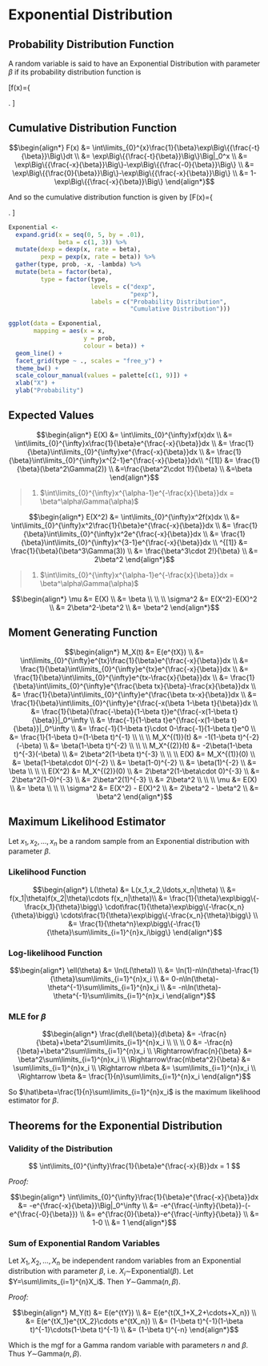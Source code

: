 # Exponential Distribution

## Probability Distribution Function

A random variable is said to have an Exponential Distribution with parameter $\beta$ if its probability distribution function is

\[f(x)=\left\{
	\begin{array}{ll}
		\frac{1}{\beta}e^{\frac{-x}{B}}, & 0<x,\ \ 0<\beta\\
		0 & otherwise 
	\end{array}\right.
\]

## Cumulative Distribution Function

$$\begin{align*}
F(x)
	&= \int\limits_{0}^{x}\frac{1}{\beta}\exp\Big\{{\frac{-t}{\beta}}\Big\}dt \\
	&= \exp\Big\{{\frac{-t}{\beta}}\Big\}\Big|_0^x \\
	&= \exp\Big\{{\frac{-x}{\beta}}\Big\}-\exp\Big\{{\frac{-0}{\beta}}\Big\} \\
  &= \exp\Big\{{\frac{0}{\beta}}\Big\}-\exp\Big\{{\frac{-x}{\beta}}\Big\} \\
	&= 1-\exp\Big\{{\frac{-x}{\beta}}\Big\}
\end{align*}$$

And so the cumulative distribution function is given by
\[F(x)=\left\{
	\begin{array}{ll}
		1-e^{\frac{-x}{\beta}}, & 0<x,\ 0<\beta\\
		0 & otherwise 
	\end{array} \right. 
\]

```r
Exponential <- 
  expand.grid(x = seq(0, 5, by = .01),
              beta = c(1, 3)) %>%
  mutate(dexp = dexp(x, rate = beta),
         pexp = pexp(x, rate = beta)) %>%
  gather(type, prob, -x, -lambda) %>%
  mutate(beta = factor(beta),
         type = factor(type,
                       levels = c("dexp",
                                  "pexp"),
                       labels = c("Probability Distribution",
                                  "Cumulative Distribution")))

ggplot(data = Exponential,
       mapping = aes(x = x,
                     y = prob,
                     colour = beta)) + 
  geom_line() + 
  facet_grid(type ~ ., scales = "free_y") + 
  theme_bw() + 
  scale_colour_manual(values = palette[c(1, 9)]) + 
  xlab("X") + 
  ylab("Probability")
```


## Expected Values

$$\begin{align*}
E(X)
	      &= \int\limits_{0}^{\infty}xf(x)dx \\
	      &= \int\limits_{0}^{\infty}x\frac{1}{\beta}e^{\frac{-x}{\beta}}dx \\
	      &= \frac{1}{\beta}\int\limits_{0}^{\infty}xe^{\frac{-x}{\beta}}dx \\
	      &= \frac{1}{\beta}\int\limits_{0}^{\infty}x^{2-1}e^{\frac{-x}{\beta}}dx\\
^{[1]}  &= \frac{1}{\beta}(\beta^2\Gamma(2)) \\
        &=\frac{\beta^2\cdot 1!}{\beta} \\
        &=\beta
\end{align*}$$

> 1. $\int\limits_{0}^{\infty}x^{\alpha-1}e^{-\frac{x}{\beta}}dx = \beta^\alpha\Gamma(\alpha)$

$$\begin{align*}
E(X^2)
      	&= \int\limits_{0}^{\infty}x^2f(x)dx \\
      	&= \int\limits_{0}^{\infty}x^2\frac{1}{\beta}e^{\frac{-x}{\beta}}dx \\
      	&= \frac{1}{\beta}\int\limits_{0}^{\infty}x^2e^{\frac{-x}{\beta}}dx \\
      	&= \frac{1}{\beta}\int\limits_{0}^{\infty}x^{3-1}e^{\frac{-x}{\beta}}dx \\
^{[1]}  &= \frac{1}{\beta}(\beta^3\Gamma(3)) \\
        &= \frac{\beta^3\cdot 2!}{\beta} \\
        &= 2\beta^2
\end{align*}$$

> 1. $\int\limits_{0}^{\infty}x^{\alpha-1}e^{-\frac{x}{\beta}}dx = \beta^\alpha\Gamma(\alpha)$

$$\begin{align*}
\mu
	&= E(X) \\
	&= \beta \\
\\
\\
\sigma^2
	&= E(X^2)-E(X)^2 \\
	&= 2\beta^2-\beta^2 \\
	&= \beta^2
\end{align*}$$


## Moment Generating Function

$$\begin{align*} 
M_X(t)
	&= E(e^{tX}) \\
	&= \int\limits_{0}^{\infty}e^{tx}\frac{1}{\beta}e^{\frac{-x}{\beta}}dx \\
	&= \frac{1}{\beta}\int\limits_{0}^{\infty}e^{tx}e^{\frac{-x}{\beta}}dx \\
	&= \frac{1}{\beta}\int\limits_{0}^{\infty}e^{tx-\frac{x}{\beta}}dx \\
  &= \frac{1}{\beta}\int\limits_{0}^{\infty}e^{\frac{\beta tx}{\beta}-\frac{x}{\beta}}dx \\
	&= \frac{1}{\beta}\int\limits_{0}^{\infty}e^{\frac{\beta tx-x}{\beta}}dx \\
	&= \frac{1}{\beta}\int\limits_{0}^{\infty}e^{\frac{-x(\beta 1-\beta t}{\beta}}dx \\
  &= \frac{1}{\beta}(\frac{-\beta}{1-\beta t})e^{\frac{-x(1-\beta t}{\beta}}|_0^\infty \\
	&= \frac{-1}{1-\beta t}e^{\frac{-x(1-\beta t}{\beta}}|_0^\infty \\
	&= \frac{-1}{1-\beta t}\cdot 0-\frac{-1}{1-\beta t}e^0 \\
  &= \frac{1}{1-\beta t}=(1-\beta t)^{-1} \\
\\
\\
M_X^{(1)}(t)
	&= -1(1-\beta t)^{-2}(-\beta) \\
	&= \beta(1-\beta t)^{-2} \\
\\
\\
M_X^{(2)}(t)
	&= -2\beta(1-\beta t)^{-3}(-\beta) \\
	&= 2\beta^2(1-\beta t)^{-3} \\
\\
\\
E(X)
	&= M_X^{(1)}(0) \\
	&= \beta(1-\beta\cdot 0)^{-2} \\
	&= \beta(1-0)^{-2} \\
	&= \beta(1)^{-2} \\
	&= \beta \\
\\
\\
E(X^2)
	&= M_X^{(2)}(0) \\
	&= 2\beta^2(1-\beta\cdot 0)^{-3} \\
	&= 2\beta^2(1-0)^{-3} \\
	&= 2\beta^2(1)^{-3} \\
	&= 2\beta^2 \\
\\
\\
\mu
	&= E(X) \\
	&= \beta \\
\\
\\
\sigma^2
	&= E(X^2) - E(X)^2 \\
	&= 2\beta^2 - \beta^2 \\
	&= \beta^2
\end{align*}$$


## Maximum Likelihood Estimator

Let $x_1,x_2,\ldots,x_n$ be a random sample from an Exponential distribution with parameter $\beta$.

### Likelihood Function

$$\begin{align*}
L(\theta)
	&= L(x_1,x_2,\ldots,x_n|\theta) \\
	&= f(x_1|\theta)f(x_2|\theta)\cdots f(x_n|\theta)\\
  &= \frac{1}{\theta}\exp\bigg\{-\frac{x_1}{\theta}\bigg\}
		\cdot\frac{1}{\theta}\exp\bigg\{-\frac{x_n}{\theta}\bigg\}
		\cdots\frac{1}{\theta}\exp\bigg\{-\frac{x_n}{\theta}\bigg\} \\
	&= \frac{1}{\theta^n}\exp\bigg\{-\frac{1}{\theta}\sum\limits_{i=1}^{n}x_i\bigg\}
\end{align*}$$

### Log-likelihood Function
$$\begin{align*} 
\ell(\theta)
	&= \ln(L(\theta)) \\
	&= \ln(1)-n\ln(\theta)-\frac{1}{\theta}\sum\limits_{i=1}^{n}x_i \\
	&= 0-n\ln(\theta)-\theta^{-1}\sum\limits_{i=1}^{n}x_i \\
  &= -n\ln(\theta)-\theta^{-1}\sum\limits_{i=1}^{n}x_i
\end{align*}$$

### MLE for $\beta$

$$\begin{align*} 
\frac{d\ell(\beta)}{d\beta}
	&= -\frac{n}{\beta}+\beta^2\sum\limits_{i=1}^{n}x_i \\
\\
\\
0                                 &= -\frac{n}{\beta}+\beta^2\sum\limits_{i=1}^{n}x_i \\
\Rightarrow\frac{n}{\beta}        &= \beta^2\sum\limits_{i=1}^{n}x_i \\
\Rightarrow\frac{n\beta^2}{\beta} &= \sum\limits_{i=1}^{n}x_i \\
\Rightarrow n\beta                &= \sum\limits_{i=1}^{n}x_i \\
\Rightarrow \beta                 &= \frac{1}{n}\sum\limits_{i=1}^{n}x_i
\end{align*}$$

So $\hat\beta=\frac{1}{n}\sum\limits_{i=1}^{n}x_i$ is the maximum likelihood estimator for $\beta$.


## Theorems for the Exponential Distribution

### Validity of the Distribution

$$ \int\limits_{0}^{\infty}\frac{1}{\beta}e^{\frac{-x}{B}}dx = 1 $$

_Proof:_

$$\begin{align*}
\int\limits_{0}^{\infty}\frac{1}{\beta}e^{\frac{-x}{\beta}}dx
	&= -e^{\frac{-x}{\beta}}\Big|_0^\infty \\
	&= -e^{\frac{-\infty}{\beta}}-(-e^{\frac{-0}{\beta}}) \\
	&= e^{\frac{0}{\beta}}-e^{\frac{-\infty}{\beta}} \\
	&= 1-0 \\
	&= 1
\end{align*}$$


### Sum of Exponential Random Variables

Let $X_1,X_2,\ldots,X_n$ be independent random variables from an Exponential distribution with parameter $\beta$, i.e. $X_i\sim$Exponential$(\beta)$.  Let $Y=\sum\limits_{i=1}^{n}X_i$.  Then $Y\sim$Gamma$(n,\beta)$.

_Proof:_

$$\begin{align*}
M_Y(t)
	&= E(e^{tY}) \\
	&= E(e^{t(X_1+X_2+\cdots+X_n}) \\
	&= E(e^{tX_1}e^{tX_2}\cdots e^{tX_n}) \\
  &= (1-\beta t)^{-1}(1-\beta t)^{-1}\cdots(1-\beta t)^{-1} \\
	&= (1-\beta t)^{-n}
\end{align*}$$

Which is the mgf for a Gamma random variable with parameters $n$ and $\beta$.  Thus $Y\sim$Gamma$(n,\beta)$. 
